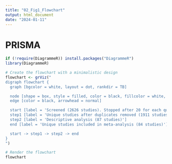 ```yaml
---
title: "02_Fig1_Flowchart"
output: html_document
date: "2024-01-11"
---
```

# PRISMA 
```r
if (!require(DiagrammeR)) install.packages("DiagrammeR")
library(DiagrammeR)

# Create the flowchart with a minimalistic design
flowchart <- grViz("
digraph flowchart {
  graph [bgcolor = white, layout = dot, rankdir = TB]

  node [shape = box, style = filled, color = black, fillcolor = white, fontname = Helvetica, fontsize = 12]
  edge [color = black, arrowhead = normal]

  start [label = 'Screened (2626 studies). Stopped after 20 for each questionnaire combination.']
  step1 [label = 'Unique studies after duplicates removed (1911 studies)']
  step2 [label = 'Descriptive analysis (87 studies)']
  end [label = 'Unique studies included in meta-analysis (84 studies)']

  start -> step1 -> step2 -> end
}
")

# Render the flowchart
flowchart


```


